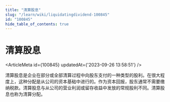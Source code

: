 ```yaml
---
title: "清算股息"
slug: "/learn/wiki/liquidatingdividend-100845"
id: "100845"
hide_table_of_contents: true
---
```



# 清算股息

<ArticleMeta id={100845} updatedAt={'2023-09-26 13:58:51'} />
<div className='border-solid border-b border-t-0 my-4 border-[var(--ifm-color-gray-300)]' />

清算股息是企业在部分或全部清算过程中向股东支付的一种类型的股利。在很大程度上，这种分配是从公司的资本基础中进行的。作为资本回报，股东通常不需要缴纳税款。清算股息与从公司的营业利润或留存收益中发放的常规股利不同。清算股息也称为清算分配。
